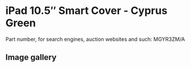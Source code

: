
# iPad 10.5″ Smart Cover - Cyprus Green

Part number, for search engines, auction websites and such: MGYR3ZM/A

## Image gallery

<div style={{ width: '100%', maxWidth: '768px' }}>
<GalleryComponent
    images={[
      {
        original: "/everysource/MGYR3.webp",
        thumbnail: "/everypreview/MGYR3.webp",
      }
    ]}
  />
</div>